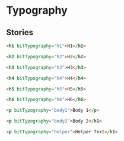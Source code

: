 

<Meta of={stories} />

# Typography

<Primary />

<Controls />

## Stories

<Story of={stories.H1} />

```html
<h1 bitTypography="h1">H1</h1>
```

<Story of={stories.H2} />

```html
<h2 bitTypography="h2">H2</h2>
```

<Story of={stories.H3} />

```html
<h3 bitTypography="h3">H3</h3>
```

<Story of={stories.H4} />

```html
<h4 bitTypography="h4">H4</h4>
```

<Story of={stories.H5} />

```html
<h5 bitTypography="h5">H5</h5>
```

<Story of={stories.H6} />

```html
<h6 bitTypography="h6">H6</h6>
```

<Story of={stories.Body1} />

```html
<p bitTypography="body1">Body 1</p>
```

<Story of={stories.Body2} />

```html
<p bitTypography="body2">Body 2</h1>
```

<Story of={stories.Helper} />

```html
<p bitTypography="helper">Helper Text</h1>
```
